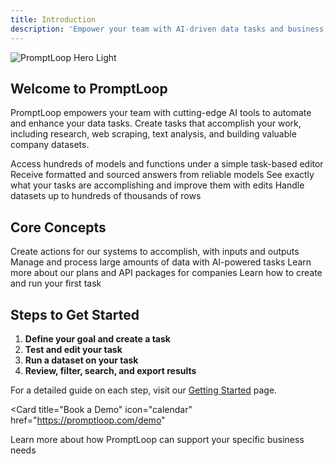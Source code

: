 ```yaml
---
title: Introduction
description: 'Empower your team with AI-driven data tasks and business intelligence'
---
```


<img
  className="block"
  src="https://www.promptloop.com/_next/image?url=https%3A%2F%2Fweb-public-photos.s3.amazonaws.com%2FAntic.jpg&w=1920&q=75"
  alt="PromptLoop Hero Light"
/>

## Welcome to PromptLoop

PromptLoop empowers your team with cutting-edge AI tools to automate and enhance your data tasks. Create tasks that accomplish your work, including research, web scraping, text analysis, and building valuable company datasets.

<CardGroup cols={2}>
  <Card
    title="Flexible"
    icon="puzzle-piece"
    href="https://promptloop.com/custom-tasks"
  >
    Access hundreds of models and functions under a simple task-based editor
  </Card>
  <Card
    title="Accurate"
    icon="bullseye"
    href="https://promptloop.com/custom-tasks"
  >
    Receive formatted and sourced answers from reliable models
  </Card>
  <Card
    title="Transparent"
    icon="eye"
    href="https://promptloop.com/custom-tasks"
  >
    See exactly what your tasks are accomplishing and improve them with edits
  </Card>
  <Card
    title="Powerful"
    icon="bolt"
    href="https://promptloop.com/docs/autoloop"
  >
    Handle datasets up to hundreds of thousands of rows
  </Card>
</CardGroup>

## Core Concepts

<CardGroup cols={2}>
  <Card
    title="Tasks"
    icon="https://promptloop.mintlify.app/quickstart#api-endpoints"
    href="https://promptloop.com/custom-tasks"
  >
    Create actions for our systems to accomplish, with inputs and outputs
  </Card>
  <Card
    title="Datasets"
    icon="database"
    href="https://promptloop.com/autoloop"
  >
    Manage and process large amounts of data with AI-powered tasks
  </Card>
  <Card
    title="Credits and Packages"
    icon="plug"
    href="https://promptloop.com/demo"
  >
    Learn more about our plans and API packages for companies
  </Card>
  <Card
    title="Get Started"
    icon="play"
    href="#steps-to-get-started"
  >
    Learn how to create and run your first task
  </Card>
</CardGroup>

## Steps to Get Started

1. **Define your goal and create a task**
2. **Test and edit your task**
3. **Run a dataset on your task**
4. **Review, filter, search, and export results**

For a detailed guide on each step, visit our [Getting Started](/getting-started) page.

<Card
  title="Book a Demo"
  icon="calendar"
  href="https://promptloop.com/demo"
>
  Learn more about how PromptLoop can support your specific business needs
</Card>